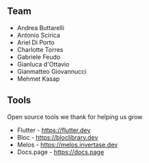 ## Team
- Andrea Buttarelli
- Antonio Scirica
- Ariel Di Porto
- Charlotte Torres
- Gabriele Feudo
- Gianluca d'Ottavio
- Gianmatteo Giovannucci
- Mehmet Kasap

## Tools
Open source tools we thank for helping us grow
- Flutter - https://flutter.dev
- Bloc - https://bloclibrary.dev
- Melos - https://melos.invertase.dev
- Docs.page - https://docs.page
